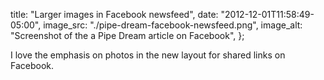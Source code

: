   title: "Larger images in Facebook newsfeed",
  date: "2012-12-01T11:58:49-05:00",
  image_src: "./pipe-dream-facebook-newsfeed.png",
  image_alt: "Screenshot of the a Pipe Dream article on Facebook",
};

I love the emphasis on photos in the new layout for shared links on Facebook.
